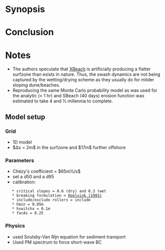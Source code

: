 = Synopsis =


= Conclusion =


= Notes =
* The authors speculate that [[XBeach]] is artificially producing a flatter surfzone than exists in nature. Thus, the swash dynamics are not being captured by the wetting/drying scheme as they usually do for milder sloping dune/beaches.
* Reproducing the same Monte Carlo probability model as was used for the analytic (< 1 hr) and SBeach (40 days) erosion function was estimated to take 4 and ½ millennia to complete.

== Model setup ==
=== Grid ===
* 1D model
* $Δx = 2m$ in the surfzone and $17m$ further offshore

=== Parameters ===
* Chézy's coefficient = $65m½/s$
* set a d50 and a d95
* calibration:
	* critical slopes = 0.6 (dry) and 0.3 (wet
	* breaking formulation = [[Roelvink (1993)]]
	* include/exclude rollers = include
	* hmin = 0.05m
	* hswitchx = 0.1m
	* facAs = 0.25

=== Physics ===
* used Soulsby-Van Rijn equation for sediment transport 
* Used PM spectrum to force short-wave BC
